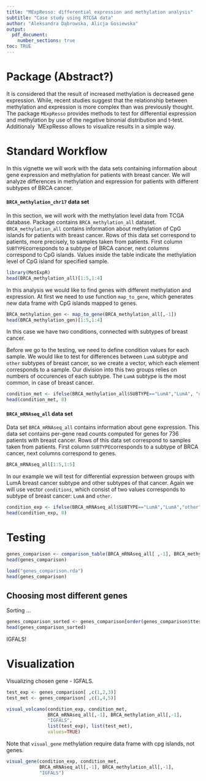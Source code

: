 ```yaml
---
title: "MExpResso: differential expression and methylation analysis"
subtitle: "Case study using RTCGA data"
author: "Aleksandra Dąbrowska, Alicja Gosiewska"
output: 
  pdf_document:
    number_sections: true
toc: TRUE
---
```


# Package (Abstract?)
It is considered that the result of increased methylation is decreased gene expression. While, recent studies suggest that the relationship between methylation and expression is more complex than was previously thought.
The package `MExpResso` provides methods to test for differential expression and methylation by use of the negative binonial distribution and t-test. Additionaly `MExpResso allows to visualize results in a simple way.

# Standard Workflow

In this vignette we will work with the data sets containing information about gene expression and methylation for patients with breast cancer. We will analyze differences in methylation and expression for patients with different subtypes of BRCA cancer.

#### `BRCA_methylation_chr17` data set
In this section, we will work with the methylation level data from TCGA database. 
Package contains `BRCA_methylation_all` dataset. `BRCA_methylation_all` contains information about methylation of CpG islands for patients with breast cancer. 
Rows of this data set correspond to patients, more precisely, to samples taken from patients.
First column `SUBTYPE`corresponds to a subtype of BRCA cancer, next columns correspond to CpG islands.
Values inside the table indicate the methylation level of CpG island for specified sample.
```r
library(MetExpR)
head(BRCA_methylation_all)[1:5,1:4]
```

In this analysis we would like to find genes with different methylation and expression. At first we need to use function `map_to_gene`, which generates new data frame with CpG islands mapped to genes.

```r
BRCA_methylation_gen <- map_to_gene(BRCA_methylation_all[,-1]) 
head(BRCA_methylation_gen)[1:5,1:4]
```

In this case we have two conditions, connected with subtypes of breast cancer.

Before we go to the testing, we need to define condition values for each sample. We would like to test for differences between `LumA` subtype and `other` subtypes of breast cancer, so we create a vector, which each element corresponds to a sample. Our division into this two groups relies on numbers of occurences of each subtype. The `LumA` subtype is the most common, in case of breast cancer.

```r
condition_met <- ifelse(BRCA_methylation_all$SUBTYPE=="LumA","LumA", "other")
head(condition_met, 8)
```

#### `BRCA_mRNAseq_all` data set

Data set `BRCA_mRNAseq_all` contains information about gene expression.
This data set contains per-gene read counts computed for genes for 736 patients with breast cancer.
Rows of this data set correspond to samples taken from patients.
First column `SUBTYPE`corresponds to a subtype of BRCA cancer, next columns correspond to genes.

```r
BRCA_mRNAseq_all[1:5,1:5]
```

In our example we will test for differential expression between groups with LumA breast cancer subtype and other subtypes of that cancer.
Again we will use vector `conditions`, which consist of two values corresponds to subtype of breast cancer: `LumA` and `other`.
```r
condition_exp <- ifelse(BRCA_mRNAseq_all$SUBTYPE=="LumA","LumA","other")
head(condition_exp, 8)
```

# Testing

```r
genes_comparison <- comparison_table(BRCA_mRNAseq_all[ ,-1], BRCA_methylation_gen, condition_exp, condition_met, test1="nbinom2", test2="ttest")
head(genes_comparison)
```

```r
load("genes_comparison.rda")
head(genes_comparison)
```

## Choosing most different genes

Sorting ...


```r
genes_comparison_sorted <- genes_comparison[order(genes_comparison$ttest.pval), ]
head(genes_comparison_sorted)
```

IGFALS!

# Visualization

Visualizing chosen gene - IGFALS.
```r
test_exp <- genes_comparison[ ,c(1,2,3)]
test_met <- genes_comparison[ ,c(1,4,5)]
```
  
  
```r
visual_volcano(condition_exp, condition_met, 
               BRCA_mRNAseq_all[,-1], BRCA_methylation_all[,-1], 
               "IGFALS", 
               list(test_exp), list(test_met),
               values=TRUE)

```

Note that `visual_gene` methylation require data frame with cpg islands, not genes.

```r
visual_gene(condition_exp, condition_met, 
            BRCA_mRNAseq_all[,-1], BRCA_methylation_all[,-1], 
            "IGFALS")
```



